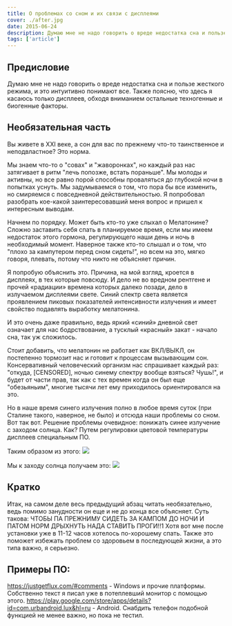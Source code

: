 ```yaml
---
title: О проблемах со сном и их связи с дисплеями
cover: ./after.jpg
date: 2015-06-24
description: Думаю мне не надо говорить о вреде недостатка сна и пользе жесткого режима, и это интуитивно понимают все. Также поясню, что здесь я касаюсь только дисплеев, обходя вниманием остальные техногенные и биогенные факторы.
tags: ['article']
---
```


## Предисловие

Думаю мне не надо говорить о вреде недостатка сна и пользе жесткого режима, и это интуитивно понимают все. Также поясню, что здесь я касаюсь только дисплеев, обходя вниманием остальные техногенные и биогенные факторы.

## Необязательная часть

Вы живете в XXI веке, а сон для вас по прежнему что-то таинственное и неподвластное? Это норма.

Мы знаем что-то о "совах" и "жаворонках", но каждый раз нас затягивает в ритм "лечь попозже, встать пораньше". Мы молоды и активны, но все равно порой способны проваляться до глубокой ночи в попытках уснуть. Мы задумываемся о том, что пора бы все изменить, но смиряемся с повседневной действительностью. Я попробовал разобрать кое-какой заинтересовавший меня вопрос и пришел к интересным выводам.

Начнем по порядку. Может быть кто-то уже слыхал о Мелатонине? Сложно заставить себя спать в планируемое время, если мы имеем недостаток этого гормона, регулирующего наши день и ночь в необходимый момент. Наверное также кто-то слышал и о том, что "плохо за кампутером перед сном сидеть!", но всем на это, мягко говоря, плевать, потому что никто не объясняет причин.

Я попробую объяснить это. Причина, на мой взгляд, кроется в дисплеях, в тех которые повсюду. И дело не во вредном рентгене и прочей «радиации» времена которых далеко позади, дело в излучаемом дисплеями свете. Синий спектр света является проявлением пиковых показателей интенсивности излучения и имеет свойство подавлять выработку мелатонина.

И это очень даже правильно, ведь яркий «синий» дневной свет означает для нас бодрствование, а тусклый «красный» закат - начало сна, так уж сложилось.

Стоит добавить, что мелатонин не работает как ВКЛ/ВЫКЛ, он постепенно тормозит нас и готовит к процессам вызывающим сон. Консервативный человеческий организм нас спрашивает каждый раз: "откуда, [CENSORED], ночью синему спектру вообще взяться? Чушь!", и будет от части прав, так как с тех времен когда он был еще "обезьяньим", многие тысячи лет ему приходилось ориентировался на это.

Но в наше время синего излучения полно в любое время суток (при Сталине такого, наверное, не было) и отсюда наши проблемы со сном. Вот так вот. Решение проблемы очевидное: понижать синее излучение с заходом солнца. Как? Путем регулировки цветовой температуры дисплеев специальным ПО.

Таким образом из этого:
![](./before.jpg)

Mы к заходу солнца получаем это:
![](./after.jpg)

## Кратко

Итак, на самом деле весь предыдущий абзац читать необязательно, ведь помимо занудности он еще и не до конца все объясняет. Суть такова: ЧТОБЫ ПА ПРЕЖНИМУ СИДЕТЬ ЗА КАМПОМ ДО НОЧИ И ПАТОМ НОРМ ДРЫХНУТЬ НАДА СТАВИТЬ ПРОГИ!!1 Хотя вот мне после установки уже в 11-12 часов хотелось по-хорошему спать. Также это поможет избежать проблем со здоровьем в последующей жизни, а это типа важно, я серьезно.

## Примеры ПО:

https://justgetflux.com/#comments - Windows и прочие платформы. Собственно текст я писал уже в потеплевший монитор с помощью этого.
https://play.google.com/store/apps/details?id=com.urbandroid.lux&hl=ru - Аndroid. Снабдить телефон подобной функцией не менее важно, но пока не тестил.
